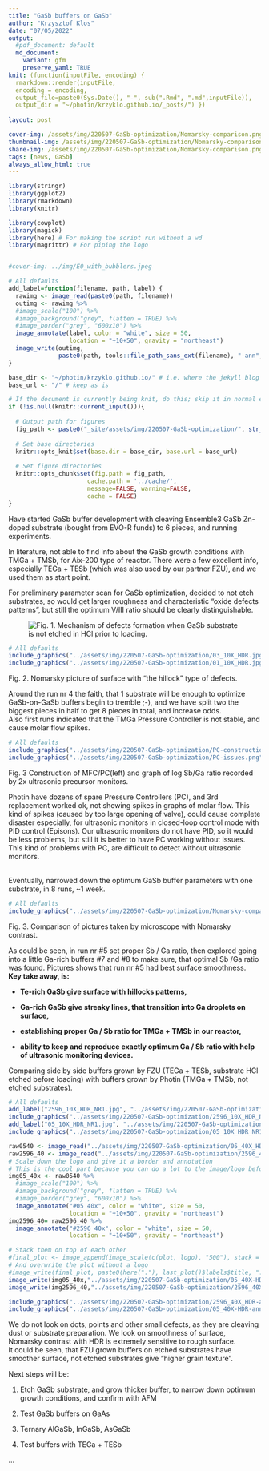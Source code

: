 ```yaml
---
title: "GaSb buffers on GaSb"
author: "Krzysztof Klos"
date: "07/05/2022"
output:
  #pdf_document: default
  md_document:
    variant: gfm
    preserve_yaml: TRUE
knit: (function(inputFile, encoding) {
  rmarkdown::render(inputFile, 
  encoding = encoding, 
  output_file=paste0(Sys.Date(), "-", sub(".Rmd", ".md",inputFile)), 
  output_dir = "~/photin/krzyklo.github.io/_posts/") })
  
layout: post

cover-img: /assets/img/220507-GaSb-optimization/Nomarsky-comparison.png
thumbnail-img: /assets/img/220507-GaSb-optimization/Nomarsky-comparison.png
share-img: /assets/img/220507-GaSb-optimization/Nomarsky-comparison.png
tags: [news, GaSb]
always_allow_html: true
---
```


```r
library(stringr)
library(ggplot2)
library(rmarkdown)
library(knitr)

library(cowplot)
library(magick)
library(here) # For making the script run without a wd
library(magrittr) # For piping the logo


#cover-img: ../img/E0_with_bubblers.jpeg

# All defaults
add_label=function(filename, path, label) {
  rawimg <- image_read(paste0(path, filename))
  outimg <- rawimg %>%
  #image_scale("100") %>% 
  #image_background("grey", flatten = TRUE) %>%
  #image_border("grey", "600x10") %>%
  image_annotate(label, color = "white", size = 50, 
                 location = "+10+50", gravity = "northeast")  
  image_write(outimg, 
              paste0(path, tools::file_path_sans_ext(filename), "-ann",".jpg") )
}


```

```r
base_dir <- "~/photin/krzyklo.github.io/" # i.e. where the jekyll blog is on the hard drive.
base_url <- "/" # keep as is

# If the document is currently being knit, do this; skip it in normal execution
if (!is.null(knitr::current_input())){
  
  # Output path for figures
  fig_path <- paste0("_site/assets/img/220507-GaSb-optimization/", str_remove(knitr::current_input(), ".Rmd"), "/")
  
  # Set base directories
  knitr::opts_knit$set(base.dir = base_dir, base.url = base_url)
  
  # Set figure directories
  knitr::opts_chunk$set(fig.path = fig_path,
                      cache.path = '../cache/',
                      message=FALSE, warning=FALSE,
                      cache = FALSE)
}

```


Have started GaSb buffer development with cleaving Ensemble3 GaSb Zn-doped substrate (bought from EVO-R funds) to 6 pieces, and running experiments.  

In literature, not able to find info about the GaSb growth conditions with TMGa + TMSb, for Aix-200 type of reactor. There were a few excellent info, especially TEGa + TESb (which was also used by our partner FZU), and we used them as start point.   

For preliminary parameter scan for GaSb optimization, decided to not etch substrates, so would get larger roughness and characteristic "oxide defects patterns", but still the optimum V/III ratio should be clearly distinguishable.  

<figure>
  <img src="{{site.url}}/assets/img/220507-GaSb-optimization/deoxidation_GaSb_Moller2005.png" alt="Fig. 1. Mechanism of defects formation when GaSb substrate is not etched in HCl prior to loading."/>

</figure>


```r
# All defaults
include_graphics("../assets/img/220507-GaSb-optimization/03_10X_HDR.jpg")
include_graphics("../assets/img/220507-GaSb-optimization/01_10X_HDR.jpg")
```
\tiny Fig. 2. Nomarsky picture of surface with "the hillock" type of defects.


Around the run nr 4 the faith, that 1 substrate will be enough to optimize GaSb-on-GaSb buffers begin to tremble ;-), and we have split two the biggest pieces in half to get 8 pieces in total, and increase odds.  
Also first runs indicated that the TMGa Pressure Controller is not stable, and cause molar flow spikes.  

```r
# All defaults
include_graphics("../assets/img/220507-GaSb-optimization/PC-construction.png")
include_graphics("../assets/img/220507-GaSb-optimization/PC-issues.png")
```
Fig. 3 Construction of MFC/PC(left) and graph of log Sb/Ga ratio recorded by 2x ultrasonic precursor monitors.  

Photin have dozens of spare Pressure Controllers (PC), and 3rd replacement worked ok, not showing spikes in graphs of molar flow.
This kind of spikes (caused by too large opening of valve), could cause complete disaster especially, for ultrasonic monitors in closed-loop control mode with PID control (Episons). Our ultrasonic monitors do not have PID, so it would be less problems, but still it is better to have PC working without issues. This kind of problems with PC, are difficult to detect without ultrasonic monitors.  
<br>

Eventually, narrowed down the optimum GaSb buffer parameters with one substrate, in 8 runs, ~1 week.  
```r
# All defaults
include_graphics("../assets/img/220507-GaSb-optimization/Nomarsky-comparison.png")
```
Fig. 3. Comparison of pictures taken by microscope  with Nomarsky contrast.  

As could be seen, in run nr #5 set proper Sb / Ga ratio, then explored going into a little Ga-rich buffers #7 and #8 to make sure, that optimal Sb /Ga ratio was found. Pictures shows that run nr #5 had best surface smoothness.   
**Key take away, is:**    

- **Te-rich GaSb give surface with hillocks patterns,**    

- **Ga-rich GaSb give streaky lines, that transition into Ga droplets on surface,**  

- **establishing proper Ga / Sb ratio for TMGa + TMSb in our reactor,**

- **ability to keep and reproduce exactly optimum Ga / Sb ratio with help of ultrasonic monitoring devices.** 

Comparing side by side buffers grown by FZU (TEGa + TESb, substrate HCl etched before loading) with buffers grown by Photin (TMGa + TMSb, not etched substrates).

```r
# All defaults
add_label("2596_10X_HDR_NR1.jpg", "../assets/img/220507-GaSb-optimization/", "#2596 10x") # add "-ann.jpg" at end of filename
include_graphics("../assets/img/220507-GaSb-optimization/2596_10X_HDR_NR1-ann.jpg")
add_label("05_10X_HDR_NR1.jpg", "../assets/img/220507-GaSb-optimization/", "#05 10x") # add "-ann.jpg" at end of filename
include_graphics("../assets/img/220507-GaSb-optimization/05_10X_HDR_NR1-ann.jpg")
```

```r


raw0540 <- image_read("../assets/img/220507-GaSb-optimization/05_40X_HDR_NR1.jpg") 
raw2596_40 <- image_read("../assets/img/220507-GaSb-optimization/2596_40X_HDR.jpg")
# Scale down the logo and give it a border and annotation
# This is the cool part because you can do a lot to the image/logo before adding it
img05_40x <- raw0540 %>%
  #image_scale("100") %>% 
  #image_background("grey", flatten = TRUE) %>%
  #image_border("grey", "600x10") %>%
  image_annotate("#05 40x", color = "white", size = 50, 
                 location = "+10+50", gravity = "northeast")
img2596_40= raw2596_40 %>% 
  image_annotate("#2596 40x", color = "white", size = 50, 
                 location = "+10+50", gravity = "northeast")

# Stack them on top of each other
#final_plot <- image_append(image_scale(c(plot, logo), "500"), stack = TRUE)
# And overwrite the plot without a logo
#image_write(final_plot, paste0(here("."), last_plot()$labels$title, ".png"))
image_write(img05_40x,"../assets/img/220507-GaSb-optimization/05_40X-HDR-annotated.jpg")
image_write(img2596_40,"../assets/img/220507-GaSb-optimization/2596_40X_HDR-annotated.jpg")

include_graphics("../assets/img/220507-GaSb-optimization/2596_40X_HDR-annotated.jpg")
include_graphics("../assets/img/220507-GaSb-optimization/05_40X-HDR-annotated.jpg")
```

We do not look on dots, points and other small defects, as they are cleaving dust or substrate preparation. We look on smoothness of surface, Nomarsky contrast with HDR is extremely sensitive to rough surface.   
It could be seen, that FZU grown buffers on etched substrates have smoother surface, not etched substrates give "higher grain texture".  


Next steps will be:  

1. Etch GaSb substrate, and grow thicker buffer, to narrow down optimum growth conditions, and confirm with AFM  

2. Test GaSb buffers on GaAs    

3. Ternary AlGaSb, InGaSb, AsGaSb  

  
4. Test buffers with TEGa + TESb

...
